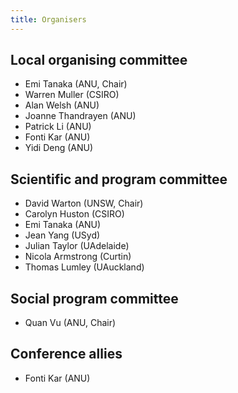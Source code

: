 ```yaml
---
title: Organisers
---
```



## Local organising committee

- Emi Tanaka (ANU, Chair)
- Warren Muller (CSIRO)
- Alan Welsh (ANU)
- Joanne Thandrayen (ANU)
- Patrick Li (ANU)
- Fonti Kar (ANU)
- Yidi Deng (ANU)


## Scientific and program committee

- David Warton (UNSW, Chair)
- Carolyn Huston (CSIRO)
- Emi Tanaka (ANU)
- Jean Yang (USyd)
- Julian Taylor (UAdelaide)
- Nicola Armstrong (Curtin)
- Thomas Lumley (UAuckland)

## Social program committee

- Quan Vu (ANU, Chair)

## Conference allies

- Fonti Kar (ANU)
<!-- - Louise McMillan(VUW)
- Scott Foster (CSIRO) -->